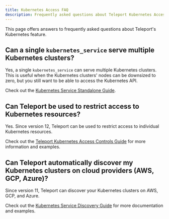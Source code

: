 ```yaml
---
title: Kubernetes Access FAQ
description: Frequently asked questions about Teleport Kubernetes Access
---
```


This page offers answers to frequently asked questions about Teleport's
Kubernetes feature.

## Can a single `kubernetes_service` serve multiple Kubernetes clusters?

Yes, a single `kubernetes_service` can serve multiple Kubernetes clusters. This
is useful when the Kubernetes clusters' nodes can be downsized to zero, but you
still want to be able to access the Kubernetes API.

Check out the
[Kubernetes Service Standalone Guide](./register-clusters/static-kubeconfig.mdx).

## Can Teleport be used to restrict access to Kubernetes resources?

Yes. Since version 12, Teleport can be used to restrict access to individual
Kubernetes resources.

Check out the [Teleport Kubernetes Access Controls Guide](./controls.mdx) for
more information and examples.


## Can Teleport automatically discover my Kubernetes clusters on cloud providers (AWS, GCP, Azure)?

Since version 11, Teleport can discover your Kubernetes clusters on AWS, GCP,
and Azure.

Check out the [Kubernetes Service Discovery
Guide](../auto-discovery/kubernetes.mdx) for more
documentation and examples.

